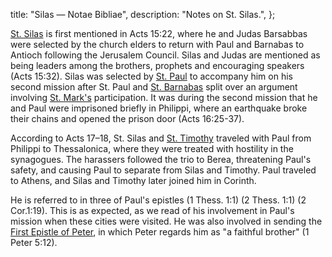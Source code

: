   title: "Silas — Notae Bibliae",
  description: "Notes on St. Silas.",
};

<Initial text="Silas"/>

[St. Silas](/glossary/names#silas) is first mentioned in Acts 15:22, where he and Judas Barsabbas were selected by the church elders to return with Paul and Barnabas to Antioch following the Jerusalem Council. Silas and Judas are mentioned as being leaders among the brothers, prophets and encouraging speakers (Acts 15:32). Silas was selected by [St. Paul](/people/saints/apostles/paul) to accompany him on his second mission after St. Paul and [St. Barnabas](/people/saints/apostles/barnabas) split over an argument involving [St. Mark's](/people/saints/evangelists/mark) participation. It was during the second mission that he and Paul were imprisoned briefly in Philippi, where an earthquake broke their chains and opened the prison door (Acts 16:25-37).

According to Acts 17–18, St. Silas and [St. Timothy](/people/saints/biblical/timothy) traveled with Paul from Philippi to Thessalonica, where they were treated with hostility in the synagogues. The harassers followed the trio to Berea, threatening Paul's safety, and causing Paul to separate from Silas and Timothy. Paul traveled to Athens, and Silas and Timothy later joined him in Corinth.

He is referred to in three of Paul's epistles (1 Thess. 1:1) (2 Thess. 1:1) (2 Cor.1:19). This is as expected, as we read of his involvement in Paul's mission when these cities were visited. He was also involved in sending the [First Epistle of Peter](/bible/new-testament/epistles/1-peter), in which Peter regards him as "a faithful brother" (1 Peter 5:12).
